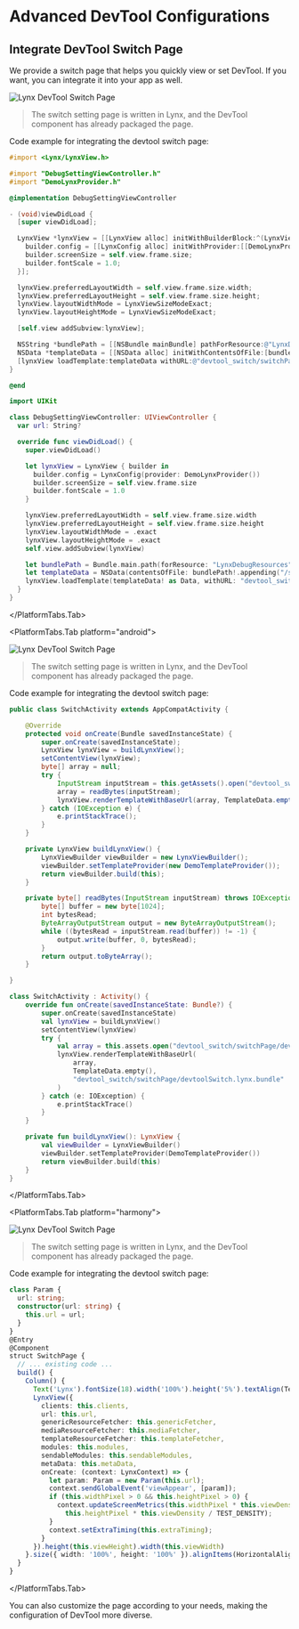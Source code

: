 
# Advanced DevTool Configurations

## Integrate DevTool Switch Page

We provide a switch page that helps you quickly view or set DevTool. If you want, you can integrate it into your app as well.

<div id="debugging-devtool-switch"></div>
<PlatformTabs queryKey="platform">
<PlatformTabs.Tab platform="ios">

<img
  src="https://lf-lynx.tiktok-cdns.com/obj/lynx-artifacts-oss-sg/lynx-website/assets/doc/debugging-devtool-switch-en-ios.png"
  alt="Lynx DevTool Switch Page"
  width={200}
/>

> The switch setting page is written in Lynx, and the DevTool component has already packaged the page.

Code example for integrating the devtool switch page:

<Tabs groupId='switch-page-ios'>
<Tab label="Objective-C">

```objective-c
#import <Lynx/LynxView.h>

#import "DebugSettingViewController.h"
#import "DemoLynxProvider.h"

@implementation DebugSettingViewController

- (void)viewDidLoad {
  [super viewDidLoad];

  LynxView *lynxView = [[LynxView alloc] initWithBuilderBlock:^(LynxViewBuilder *builder) {
    builder.config = [[LynxConfig alloc] initWithProvider:[[DemoLynxProvider alloc] init]];
    builder.screenSize = self.view.frame.size;
    builder.fontScale = 1.0;
  }];

  lynxView.preferredLayoutWidth = self.view.frame.size.width;
  lynxView.preferredLayoutHeight = self.view.frame.size.height;
  lynxView.layoutWidthMode = LynxViewSizeModeExact;
  lynxView.layoutHeightMode = LynxViewSizeModeExact;

  [self.view addSubview:lynxView];

  NSString *bundlePath = [[NSBundle mainBundle] pathForResource:@"LynxDebugResources" ofType: @"bundle"];
  NSData *templateData = [[NSData alloc] initWithContentsOfFile:[bundlePath stringByAppendingString:@"/switchPage/devtoolSwitch.lynx.bundle"]];
  [lynxView loadTemplate:templateData withURL:@"devtool_switch/switchPage/devtoolSwitch.lynx.bundle"];
}

@end
```

</Tab>
<Tab label="Swift">

```swift
import UIKit

class DebugSettingViewController: UIViewController {
  var url: String?

  override func viewDidLoad() {
    super.viewDidLoad()

    let lynxView = LynxView { builder in
      builder.config = LynxConfig(provider: DemoLynxProvider())
      builder.screenSize = self.view.frame.size
      builder.fontScale = 1.0
    }

    lynxView.preferredLayoutWidth = self.view.frame.size.width
    lynxView.preferredLayoutHeight = self.view.frame.size.height
    lynxView.layoutWidthMode = .exact
    lynxView.layoutHeightMode = .exact
    self.view.addSubview(lynxView)

    let bundlePath = Bundle.main.path(forResource: "LynxDebugResources", ofType: "bundle")
    let templateData = NSData(contentsOfFile: bundlePath!.appending("/switchPage/devtoolSwitch.lynx.bundle"))
    lynxView.loadTemplate(templateData! as Data, withURL: "devtool_switch/switchPage/devtoolSwitch.lynx.bundle")
  }
}
```

</Tab>
</Tabs>

</PlatformTabs.Tab>

<PlatformTabs.Tab platform="android">

<img
  src="https://lf-lynx.tiktok-cdns.com/obj/lynx-artifacts-oss-sg/lynx-website/assets/doc/debugging-devtool-switch-en-android.png"
  alt="Lynx DevTool Switch Page"
  width={200}
/>

> The switch setting page is written in Lynx, and the DevTool component has already packaged the page.

Code example for integrating the devtool switch page:

<Tabs groupId='switch-page-android'>
<Tab label="Java">

```java
public class SwitchActivity extends AppCompatActivity {

    @Override
    protected void onCreate(Bundle savedInstanceState) {
        super.onCreate(savedInstanceState);
        LynxView lynxView = buildLynxView();
        setContentView(lynxView);
        byte[] array = null;
        try {
            InputStream inputStream = this.getAssets().open("devtool_switch/switchPage/devtoolSwitch.lynx.bundle");
            array = readBytes(inputStream);
            lynxView.renderTemplateWithBaseUrl(array, TemplateData.empty(), "devtool_switch/switchPage/devtoolSwitch.lynx.bundle");
        } catch (IOException e) {
            e.printStackTrace();
        }
    }

    private LynxView buildLynxView() {
        LynxViewBuilder viewBuilder = new LynxViewBuilder();
        viewBuilder.setTemplateProvider(new DemoTemplateProvider());
        return viewBuilder.build(this);
    }

    private byte[] readBytes(InputStream inputStream) throws IOException {
        byte[] buffer = new byte[1024];
        int bytesRead;
        ByteArrayOutputStream output = new ByteArrayOutputStream();
        while ((bytesRead = inputStream.read(buffer)) != -1) {
            output.write(buffer, 0, bytesRead);
        }
        return output.toByteArray();
    }

}

```

</Tab>
<Tab label="Kotlin">

```kotlin
class SwitchActivity : Activity() {
    override fun onCreate(savedInstanceState: Bundle?) {
        super.onCreate(savedInstanceState)
        val lynxView = buildLynxView()
        setContentView(lynxView)
        try {
            val array = this.assets.open("devtool_switch/switchPage/devtoolSwitch.lynx.bundle").readBytes()
            lynxView.renderTemplateWithBaseUrl(
                array,
                TemplateData.empty(),
                "devtool_switch/switchPage/devtoolSwitch.lynx.bundle"
            )
        } catch (e: IOException) {
            e.printStackTrace()
        }
    }

    private fun buildLynxView(): LynxView {
        val viewBuilder = LynxViewBuilder()
        viewBuilder.setTemplateProvider(DemoTemplateProvider())
        return viewBuilder.build(this)
    }
}
```

</Tab>
</Tabs>

</PlatformTabs.Tab>

<PlatformTabs.Tab platform="harmony">

<img
  src="https://lf-lynx.tiktok-cdns.com/obj/lynx-artifacts-oss-sg/plugin/static/debugging-devtool-switch-en-harmony.png"
  alt="Lynx DevTool Switch Page"
  width={200}
/>

> The switch setting page is written in Lynx, and the DevTool component has already packaged the page.

Code example for integrating the devtool switch page:

<Tabs groupId='switch-page-harmony'>
<Tab label="ETS">

```ts
class Param {
  url: string;
  constructor(url: string) {
    this.url = url;
  }
}
@Entry
@Component
struct SwitchPage {
  // ... existing code ...
  build() {
    Column() {
      Text('Lynx').fontSize(18).width('100%').height('5%').textAlign(TextAlign.Center)
      LynxView({
        clients: this.clients,
        url: this.url,
        genericResourceFetcher: this.genericFetcher,
        mediaResourceFetcher: this.mediaFetcher,
        templateResourceFetcher: this.templateFetcher,
        modules: this.modules,
        sendableModules: this.sendableModules,
        metaData: this.metaData,
        onCreate: (context: LynxContext) => {
          let param: Param = new Param(this.url);
          context.sendGlobalEvent('viewAppear', [param]);
          if (this.widthPixel > 0 && this.heightPixel > 0) {
            context.updateScreenMetrics(this.widthPixel * this.viewDensity / TEST_DENSITY,
              this.heightPixel * this.viewDensity / TEST_DENSITY);
          }
          context.setExtraTiming(this.extraTiming);
        }
      }).height(this.viewHeight).width(this.viewWidth)
    }.size({ width: '100%', height: '100%' }).alignItems(HorizontalAlign.Start)
  }
}

```

</Tab>

</Tabs>

</PlatformTabs.Tab>

</PlatformTabs>

You can also customize the page according to your needs, making the configuration of DevTool more diverse.
